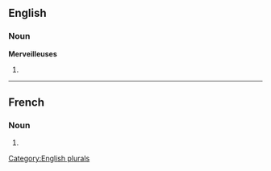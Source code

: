 ==English==

===Noun===
'''Merveilleuses'''

# {{plural of|[[Merveilleuse]]}}

[[Category:English plurals]]

----
==French==

===Noun===
{{infl|fr|plural}} {{f|p}}

# {{plural of|Merveilleuse|lang=French}}


{{rfc-auto}}